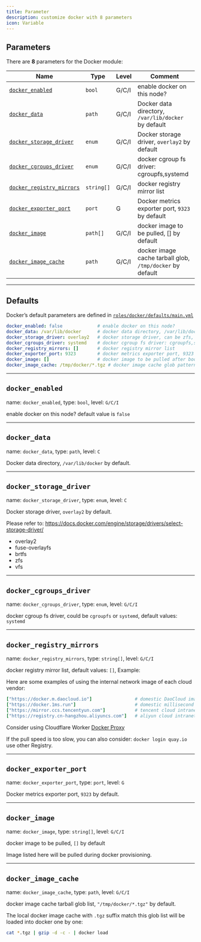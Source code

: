 ```yaml
---
title: Parameter
description: customize docker with 8 parameters
icon: Variable
---
```



## Parameters

There are **8** parameters for the Docker module:

| Name                                                         | Type       | Level | Comment                                                   |
| ------------------------------------------------------------ | ---------- | ----- | --------------------------------------------------------- |
| [`docker_enabled`](https://pigsty.io/docs/docker/param/#docker_enabled) | `bool`     | G/C/I | enable docker on this node?                               |
| [`docker_data`](https://pigsty.io/docs/docker/param/#docker_data) | `path`     | G/C/I | Docker data directory, `/var/lib/docker` by default       |
| [`docker_storage_driver`](https://pigsty.io/docs/docker/param/#docker_storage_driver) | `enum`     | G/C/I | Docker storage driver, `overlay2` by default              |
| [`docker_cgroups_driver`](https://pigsty.io/docs/docker/param/#docker_cgroups_driver) | `enum`     | G/C/I | docker cgroup fs driver: cgroupfs,systemd                 |
| [`docker_registry_mirrors`](https://pigsty.io/docs/docker/param/#docker_registry_mirrors) | `string[]` | G/C/I | docker registry mirror list                               |
| [`docker_exporter_port`](https://pigsty.io/docs/docker/param/#docker_exporter_port) | `port`     | G     | Docker metrics exporter port, `9323` by default           |
| [`docker_image`](https://pigsty.io/docs/docker/param/#docker_image) | `path[]`   | G/C/I | docker image to be pulled, [] by default                  |
| [`docker_image_cache`](https://pigsty.io/docs/docker/param/#docker_image_cache) | `path`     | G/C/I | docker image cache tarball glob, `/tmp/docker` by default |

------

## Defaults

Docker’s default parameters are defined in [`roles/docker/defaults/main.yml`](https://github.com/pgsty/pigsty/blob/main/roles/docker/defaults/main.yml)

```yaml
docker_enabled: false             # enable docker on this node?
docker_data: /var/lib/docker      # docker data directory, /var/lib/docker by default
docker_storage_driver: overlay2   # docker storage driver, can be zfs, btrfs
docker_cgroups_driver: systemd    # docker cgroup fs driver: cgroupfs,systemd
docker_registry_mirrors: []       # docker registry mirror list
docker_exporter_port: 9323        # docker metrics exporter port, 9323 by default
docker_image: []                  # docker image to be pulled after bootstrap
docker_image_cache: /tmp/docker/*.tgz # docker image cache glob pattern
```

------

## `docker_enabled`

name: `docker_enabled`, type: `bool`, level: `G/C/I`

enable docker on this node? default value is `false`

------

## `docker_data`

name: `docker_data`, type: `path`, level: `C`

Docker data directory, `/var/lib/docker` by default.

------

## `docker_storage_driver`

name: `docker_storage_driver`, type: `enum`, level: `C`

Docker storage driver, `overlay2` by default.

Please refer to: https://docs.docker.com/engine/storage/drivers/select-storage-driver/

- overlay2
- fuse-overlayfs
- brtfs
- zfs
- vfs

------

## `docker_cgroups_driver`

name: `docker_cgroups_driver`, type: `enum`, level: `G/C/I`

docker cgroup fs driver, could be `cgroupfs` or `systemd`, default values: `systemd`

------

## `docker_registry_mirrors`

name: `docker_registry_mirrors`, type: `string[]`, level: `G/C/I`

docker registry mirror list, default values: `[]`, Example:

Here are some examples of using the internal network image of each cloud vendor:

```yaml
["https://docker.m.daocloud.io"]                # domestic DaoCloud image site
["https://docker.1ms.run"]                      # domestic millisecond image site
["https://mirror.ccs.tencentyun.com"]           # tencent cloud intranet image site
["https://registry.cn-hangzhou.aliyuncs.com"]   # aliyun cloud intranet image site, login required
```

Consider using Cloudflare Worker [Docker Proxy](https://github.com/cmliu/CF-Workers-docker.io)

If the pull speed is too slow, you can also consider: `docker login quay.io` use other Registry.

------

## `docker_exporter_port`

name: `docker_exporter_port`, type: `port`, level: `G`

Docker metrics exporter port, `9323` by default.

------

## `docker_image`

name: `docker_image`, type: `string[]`, level: `G/C/I`

docker image to be pulled, `[]` by default

Image listed here will be pulled during docker provisioning.

------

## `docker_image_cache`

name: `docker_image_cache`, type: `path`, level: `G/C/I`

docker image cache tarball glob list, `"/tmp/docker/*.tgz"` by default.

The local docker image cache with `.tgz` suffix match this glob list will be loaded into docker one by one:

```bash
cat *.tgz | gzip -d -c - | docker load
```